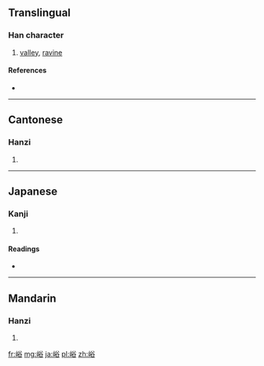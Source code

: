 ==Translingual==

===Han character===
{{Han char|rn=46|rad=山|as=07|sn=10|four=2876<sub>8</sub>|canj=山金人口 (UCOR)|ids=⿰[[山]][[谷]]}}

# [[valley]], [[ravine]]

====References====
* {{Han ref|kx=0311.110|dkj=08073|dj=0611.190|hdz=10775.090|uh=5CEA|ud=23786|bh=AE6E|bd=44654}}

----

==Cantonese==

===Hanzi===
{{yue-hanzi|jyut=[[juk6]], [[jyu6]]|y=yuk6, yu6}}

# {{defn|lang=yue|sort=山07}}

----

==Japanese==

===Kanji===
{{ja-kanji|grade=|rs=山07}}

# {{defn|lang=ja|sort=山07}}

====Readings====
* {{ja-readings|on=[[よく]] (yoku)|kun=[[たに]] (tani)}}

----

==Mandarin==

===Hanzi===
{{cmn-hanzi|pin=[[yù]] ([[yu4]])|wg=yü<sup>4</sup>}}

# {{defn|lang=cmn|sort=山07}}

[[fr:峪]]
[[mg:峪]]
[[ja:峪]]
[[pl:峪]]
[[zh:峪]]